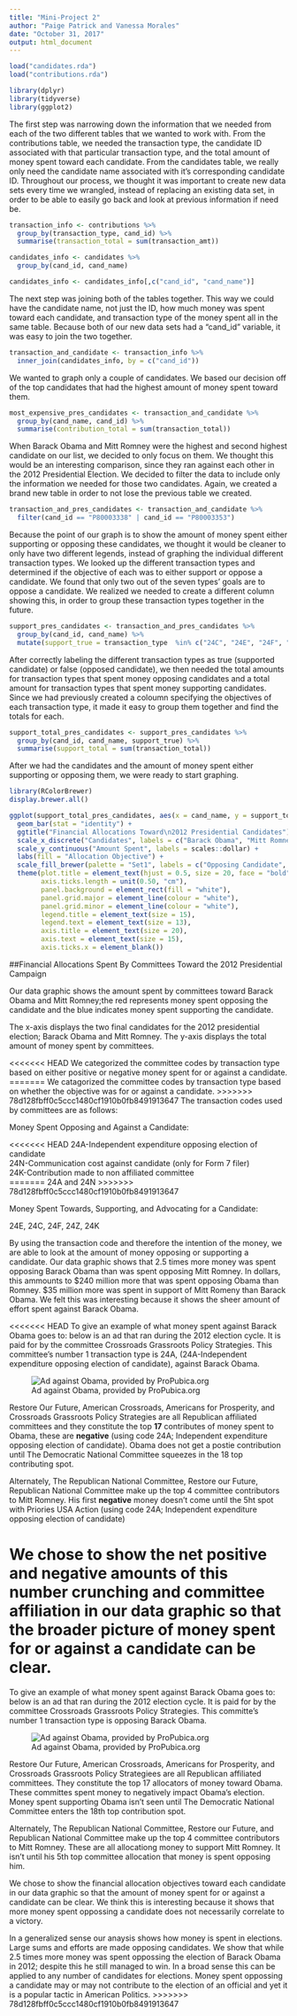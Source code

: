 ```yaml
---
title: "Mini-Project 2"
author: "Paige Patrick and Vanessa Morales"
date: "October 31, 2017"
output: html_document
---
```



```r
load("candidates.rda")
load("contributions.rda")
```


```r
library(dplyr)
library(tidyverse)
library(ggplot2)
```

The first step was narrowing down the information that we needed from each of the two different tables that we wanted to work with. From the contributions table, we needed the transaction type, the candidate ID associated with that particular transaction type, and the total amount of money spent toward each candidate. From the candidates table, we really only need the candidate name associated with it's corresponding candidate ID. Throughout our process, we thought it was important to create new data sets every time we wrangled, instead of replacing an existing data set, in order to be able to easily go back and look at previous information if need be.

```r
transaction_info <- contributions %>%
  group_by(transaction_type, cand_id) %>%
  summarise(transaction_total = sum(transaction_amt))
```

```r
candidates_info <- candidates %>%
  group_by(cand_id, cand_name)

candidates_info <- candidates_info[,c("cand_id", "cand_name")]
```

The next step was joining both of the tables together. This way we could have the candidate name, not just the ID, how much money was spent toward each candidate, and transaction type of the money spent all in the same table. Because both of our new data sets had a "cand_id" variable, it was easy to join the two together.

```r
transaction_and_candidate <- transaction_info %>%
  inner_join(candidates_info, by = c("cand_id"))
```

We wanted to graph only a couple of candidates. We based our decision off of the top candidates that had the highest amount of money spent toward them. 

```r
most_expensive_pres_candidates <- transaction_and_candidate %>%
  group_by(cand_name, cand_id) %>%
  summarise(contribution_total = sum(transaction_total))
```

When Barack Obama and Mitt Romney were the highest and second highest candidate on our list, we decided to only focus on them. We thought this would be an interesting comparison, since they ran against each other in the 2012 Presidential Election. We decided to filter the data to include only the information we needed for those two candidates. Again, we created a brand new table in order to not lose the previous table we created. 

```r
transaction_and_pres_candidates <- transaction_and_candidate %>%
  filter(cand_id == "P80003338" | cand_id == "P80003353")
```

Because the point of our graph is to show the amount of money spent either supporting or opposing these candidates, we thought it would be cleaner to only have two different legends, instead of graphing the individual different transaction types. We looked up the different transaction types and determined if the objective of each was to either support or oppose a candidate. We found that only two out of the seven types' goals are to oppose a candidate. We realized we needed to create a different column showing this, in order to group these transaction types together in the future.

```r
support_pres_candidates <- transaction_and_pres_candidates %>%
  group_by(cand_id, cand_name) %>%
  mutate(support_true = transaction_type  %in% c("24C", "24E", "24F", "24K", "24Z"))
```

After correctly labeling the different transaction types as true (supported candidate) or false (opposed candidate), we then needed the total amounts for transaction types that spent money opposing candidates and a total amount for transaction types that spent money supporting candidates. Since we had previously created a coloumn specifying the objectives of each transaction type, it made it easy to group them together and find the totals for each.

```r
support_total_pres_candidates <- support_pres_candidates %>%
  group_by(cand_id, cand_name, support_true) %>%
  summarise(support_total = sum(transaction_total))
```

After we had the candidates and the amount of money spent either supporting or opposing them, we were ready to start graphing. 

```r
library(RColorBrewer)
display.brewer.all()
```

```r
ggplot(support_total_pres_candidates, aes(x = cand_name, y = support_total, fill = support_true)) +
  geom_bar(stat = "identity") +
  ggtitle("Financial Allocations Toward\n2012 Presidential Candidates") +
  scale_x_discrete("Candidates", labels = c("Barack Obama", "Mitt Romney")) + 
  scale_y_continuous("Amount Spent", labels = scales::dollar) +
  labs(fill = "Allocation Objective") +
  scale_fill_brewer(palette = "Set1", labels = c("Opposing Candidate", "Supporting Candidate")) +
  theme(plot.title = element_text(hjust = 0.5, size = 20, face = "bold"),
        axis.ticks.length = unit(0.50, "cm"),
        panel.background = element_rect(fill = "white"),
        panel.grid.major = element_line(colour = "white"),
        panel.grid.minor = element_line(colour = "white"),
        legend.title = element_text(size = 15), 
        legend.text = element_text(size = 13),
        axis.title = element_text(size = 20),
        axis.text = element_text(size = 15),
        axis.ticks.x = element_blank())
```

##Financial Allocations Spent By Committees Toward the 2012 Presidential Campaign 
``
``

Our data graphic shows the amount spent by committees toward Barack Obama and Mitt Romney;the red represents money spent opposing the candidate and the blue indicates money spent supporting the candidate. 

The x-axis displays the two final candidates for the 2012 presidential election; Barack Obama and Mitt Romney.  The y-axis displays the total amount of money spent by committees.  

<<<<<<< HEAD
We categorized the committee codes by transaction type based on either positive or negative money spent for or against a candidate. 
=======
We catagorized the committee codes by transaction type based on whether the objective was for or against a candidate. 
>>>>>>> 78d128fbff0c5ccc1480cf1910b0fb8491913647
The transaction codes used by committees are as follows:

Money Spent Opposing and Against a Candidate:  

<<<<<<< HEAD
24A-Independent expenditure opposing election of candidate  
24N-Communication cost against candidate (only for Form 7 filer)  
24K-Contribution made to non affiliated committee  
=======
24A and 24N 
>>>>>>> 78d128fbff0c5ccc1480cf1910b0fb8491913647

Money Spent Towards, Supporting, and Advocating for a Candidate:  

24E, 24C, 24F, 24Z, 24K

By using the transaction code and therefore the intention of the money, we are able to look at the amount of money opposing or supporting a candidate.  Our data graphic shows that 2.5 times more money was spent opposing Barack Obama than was spent opposing Mitt Romney. In dollars, this ammounts to $240 million more that was spent opposing Obama than Romney. $35 million more was spent in support of Mitt Romeny than Barack Obama. We felt this was interesting because it shows the sheer amount of effort spent against Barack Obama. 

<<<<<<< HEAD
To give an example of what money spent against Barack Obama goes to: below is an ad that ran during the 2012 election cycle. It is paid for by the committee Crossroads Grassroots Policy Strategies.  This committee's number 1 transaction type is 24A, (24A-Independent expenditure opposing election of candidate), against Barack Obama. 

![Ad against Obama, provided by ProPubica.org](https://assets.propublica.org/legacy/images/_threeTwo800w/gps_tv_ad_390x260_120813.jpg "Anti-Obama Ad")

Restore Our Future, American Crossroads, Americans for Prosperity, and Crossroads Grassroots Policy Strategies are all Republican affiliated committees and they constitute the top **17** contributes of money spent to Obama, these are **negative** (using code 24A; Independent expenditure opposing election of candidate). Obama does not get a postie contribution until The Democratic National Committee squeezes in the 18 top contributing spot.

Alternately, The Republican National Committee, Restore our Future, Republican National Committee make up the top 4 committee contributors to Mitt Romney. His first **negative** money doesn't come until the 5ht spot with Priories USA Action (using code 24A; Independent expenditure opposing election of candidate)

We chose to show the net positive and negative amounts of this number crunching and committee affiliation in our data graphic so that the broader picture of money spent for or against a candidate can be clear. 
=======
To give an example of what money spent against Barack Obama goes to: below is an ad that ran during the 2012 election cycle. It is paid for by the committee Crossroads Grassroots Policy Strategies. This committe's number 1 transaction type is opposing Barack Obama. 

![Ad against Obama, provided by ProPubica.org](https://assets.propublica.org/legacy/images/_threeTwo800w/gps_tv_ad_390x260_120813.jpg "Anti-Obama Ad")

Restore Our Future, American Crossroads, Americans for Prosperity, and Crossroads Grassroots Policy Strategiees are all Republican affiliated committees. They constitute the top 17 allocators of money toward Obama. These committes spent money to negatively impact Obama's election. Money spent supporting Obama isn't seen until The Democratic National Committee enters the 18th top contribution spot. 

Alternately, The Republican National Committee, Restore our Future, and Republican National Committee make up the top 4 committee contributors to Mitt Romney. These are all allocationg money to support Mitt Romney. It isn't until his 5th top committee allocation that money is spent opposing him. 

We chose to show the financial allocation objectives toward each candidate in our data graphic so that the amount of money spent for or against a candidate can be clear. We think this is interesting because it shows that more money spent oppossing a candidate does not necessarily correlate to a victory. 

In a generalized sense our anaysis shows how money is spent in elections. Large sums and efforts are made opposing candidates.  We show that while 2.5 times more money was spent oppossing the election of Barack Obama in 2012; despite this he still managed to win. In a broad sense this can be applied to any number of candidates for elections. Money spent oppossing a candidate may or may not contribute to the election of an official and yet it is a popular tactic in American Politics. 
>>>>>>> 78d128fbff0c5ccc1480cf1910b0fb8491913647









